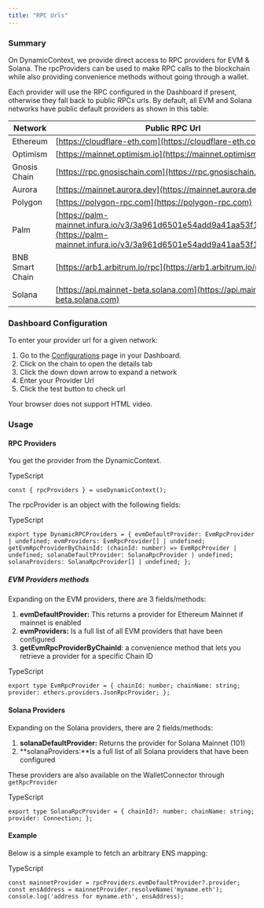 ```yaml
---
title: "RPC Urls"
---
```


### Summary

On DynamicContext, we provide direct access to RPC providers for EVM & Solana. The rpcProviders can be used to make RPC calls to the blockchain while also providing convenience methods without going through a wallet.

Each provider will use the RPC configured in the Dashboard if present, otherwise they fall back to public RPCs urls. By default, all EVM and Solana networks have public default providers as shown in this table:

| Network         | Public RPC Url                                                                                                                           |
| --------------- | ---------------------------------------------------------------------------------------------------------------------------------------- |
| Ethereum        | [https://cloudflare-eth.com](https://cloudflare-eth.com)                                                                                 |
| Optimism        | [https://mainnet.optimism.io](https://mainnet.optimism.io)                                                                               |
| Gnosis Chain    | [https://rpc.gnosischain.com](https://rpc.gnosischain.com)                                                                               |
| Aurora          | [https://mainnet.aurora.dev](https://mainnet.aurora.dev)                                                                                 |
| Polygon         | [https://polygon-rpc.com](https://polygon-rpc.com)                                                                                       |
| Palm            | [https://palm-mainnet.infura.io/v3/3a961d6501e54add9a41aa53f15de99b](https://palm-mainnet.infura.io/v3/3a961d6501e54add9a41aa53f15de99b) |
| BNB Smart Chain | [https://arb1.arbitrum.io/rpc](https://arb1.arbitrum.io/rpc)                                                                             |
| Solana          | [https://api.mainnet-beta.solana.com](https://api.mainnet-beta.solana.com)                                                               |

### Dashboard Configuration

To enter your provider url for a given network:

1. Go to the [Configurations](https://app.dynamic.xyz/dashboard/configurations) page in your Dashboard.
2. Click on the chain to open the details tab
3. Click the down down arrow to expand a network
4. Enter your Provider Url
5. Click the test button to check url

 Your browser does not support HTML video.

### Usage

#### RPC Providers

You get the provider from the DynamicContext.

TypeScript

`const { rpcProviders } = useDynamicContext();
`

The rpcProvider is an object with the following fields: 

TypeScript

`export type DynamicRPCProviders = {
   evmDefaultProvider: EvmRpcProvider | undefined;
   evmProviders: EvmRpcProvider[] | undefined;
   getEvmRpcProviderByChainId: (chainId: number) => EvmRpcProvider | undefined;
   solanaDefaultProvider: SolanaRpcProvider | undefined;
   solanaProviders: SolanaRpcProvider[] | undefined;
};
`

##### EVM Providers methods

Expanding on the EVM providers, there are 3 fields/methods:

1. **evmDefaultProvider:** This returns a provider for Ethereum Mainnet if mainnet is enabled
2. **evmProviders:** Is a full list of all EVM providers that have been configured
3. **getEvmRpcProviderByChainId**: a convenience method that lets you retrieve a provider for a specific Chain ID

TypeScript

` export type EvmRpcProvider = {
   chainId: number;
   chainName: string;
   provider: ethers.providers.JsonRpcProvider;
};
`

#### Solana Providers

Expanding on the Solana providers, there are 2 fields/methods:

1. **solanaDefaultProvider:** Returns the provider for Solana Mainnet (101)
2. **solanaProviders:**Is a full list of all Solana providers that have been configured

These providers are also available on the WalletConnector through `getRpcProvider`

TypeScript

` export type SolanaRpcProvider = {
   chainId?: number;
   chainName: string;
   provider: Connection;
 };
`

#### Example

Below is a simple example to fetch an arbitrary ENS mapping:

TypeScript

`const mainnetProvider = rpcProviders.evmDefaultProvider?.provider;                                                                   
const ensAddress = mainnetProvider.resolveName('myname.eth');
console.log('address for myname.eth', ensAddress);   
`